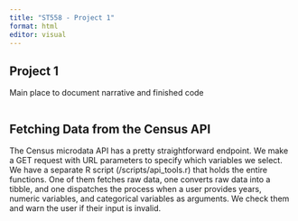 ```yaml
---
title: "ST558 - Project 1"
format: html
editor: visual
---
```


## Project 1

Main place to document narrative and finished code

```r

```

## Fetching Data from the Census API

The Census microdata API has a pretty straightforward endpoint. We make a GET request with URL parameters to specify which variables we select. We have a separate R script (/scripts/api_tools.r) that holds the entire functions. One of them fetches raw data, one converts raw data into a tibble, and one dispatches the process when a user provides years, numeric variables, and categorical variables as arguments. We check them and warn the user if their input is invalid.